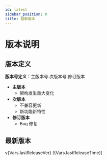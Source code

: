 ```yaml
---
id: latest
sidebar_position: 0
title: 最新版本
---
```


# 版本说明

## 版本定义

**版本号定义**：主版本号.次版本号.修订版本

- **主版本**
    - 架构发生重大变化
- **次版本**
    - 不兼容更新
    - 新功能新特性
- **修订版本**
    - Bug 修复

## 最新版本

v{Vars.lastReleaseVer} ({Vars.lastReleaseTime})

